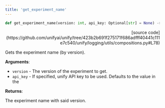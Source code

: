 ```yaml
---
title: 'get_experiment_name'
---
```


```python
def get_experiment_name(version: int, api_key: Optional[str] = None) -> str:
```

<p align="right">[source code](https://github.com/unifyai/unify/tree/423b2b691f275171f686adfff40441c111e7c540/unify/logging/utils/compositions.py#L78)</p>

Gets the experiment name (by version).

**Arguments**:

- `version` - The version of the experiment to get.
- `api_key` - If specified, unify API key to be used. Defaults to the value in the



**Returns**:

The experiment name with said version.